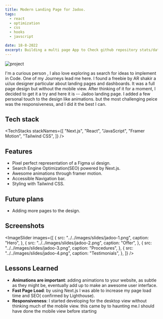 ```yaml
---
title: Modern Landing Page for Jadoo.
tags:
  - react
  - optimization
  - css
  - hooks
  - javscript

date: 18-8-2022
excerpt: Building a multi page App to Check github repository stats/data at a glance
---
```


<Caption caption="jadoo landing page hero">
  <Image
    src="../../images/projects/jadoo-thumbnail-slim.png"
    alt="project"
    width={1651}
    height={640}
  />
</Caption>

I'm a curious person , I also love exploring as search for ideas to implement in Code. One of my Journeys lead me here.
I found a freebie by AR shakir a ui/ux designer particular about landing pages and dashboards. It was a full page design but without the mobile view.
After thinking of it for a moment, I decided to get it a try and here it is -- Jadoo landing page. I added a few personal touch to the design like animations.
but the most challenging peice was the responsiveness, and I did it the best I can.

## Tech stack

<TechStacks
  stackNames={[
    "Next.js",
    "React",
    "JavaScript",
    "Framer Motion",
    "Tailwind CSS",
  ]}
/>

## Features

- Pixel perfect representation of a Figma ui design.
- Search Engine Optimization(SEO) powered by Next.js.
- Awesome animations through framer motion.
- Accessible Navigation bar.
- Styling with Tailwind CSS.

## Future plans

- Adding more pages to the design.

## Screenshots

<ImageSlider
  images={[
    {
      src: "../../images/slides/jadoo-1.png",
      caption: "Hero",
    },
    {
      src: "../../images/slides/jadoo-2.png",
      caption: "Offer",
    },
    {
      src: "../../images/slides/jadoo-3.png",
      caption: "Procedures",
    },
    {
      src: "../../images/slides/jadoo-4.png",
      caption: "Testimonials",
    },
  ]}
/>

## Lessons Learned

- **Animations are important**: adding animations to your website, as subtle as they might be, eventually add up to make an awesome user interface.
- **Fast Page Load**: by using Next.js I was able to increase my page load time and SEO( confirmed by Lighthouse).
- **Responsiveness**: I started developing for the desktop view without thinking much of the mobile view. this came by to haunting me.I should have done the mobile view before starting
